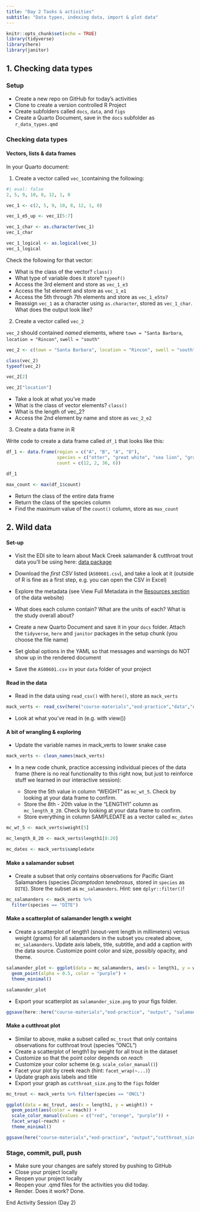 ```yaml
---
title: "Day 2 Tasks & activities"
subtitle: "Data types, indexing data, import & plot data"
---
```



```r
knitr::opts_chunk$set(echo = TRUE)
library(tidyverse)
library(here)
library(janitor)
```

## 1. Checking data types
### Setup

- Create a new repo on GitHub for today's activities
- Clone to create a version controlled R Project 
- Create subfolders called `docs`, `data`, and `figs`
- Create a Quarto Document, save in the `docs` subfolder as `r_data_types.qmd` 

### Checking data types

#### Vectors, lists & data frames

In your Quarto document: 

1. Create a vector called `vec_1`containing the following: 

```r
#| eval: false
2, 5, 9, 10, 8, 12, 1, 0
```

```r
vec_1 <- c(2, 5, 9, 10, 8, 12, 1, 0)

vec_1_e5_up <- vec_1[5:7]

vec_1_char <- as.character(vec_1)
vec_1_char

vec_1_logical <- as.logical(vec_1)
vec_1_logical
```

Check the following for that vector: 

- What is the class of the vector? `class()`
- What type of variable does it store? `typeof()`
- Access the 3rd element and store as `vec_1_e3`
- Access the 1st element and store as `vec_1_e1`
- Access the 5th through 7th elements and store as `vec_1_e5to7`
- Reassign `vec_1` as a character using `as.character`, stored as `vec_1_char`. What does the output look like? 

2. Create a vector called `vec_2`

`vec_2` should contained *named* elements, where `town = "Santa Barbara`, `location = "Rincon"`, `swell = "south"`

```r
vec_2 <- c(town = "Santa Barbara", location = "Rincon", swell = "south")

class(vec_2)
typeof(vec_2)

vec_2[2]

vec_2["location"]

```

- Take a look at what you've made
- What is the class of vector elements? `class()`
- What is the length of vec_2?
- Access the 2nd element by name and store as `vec_2_e2`

3. Create a data frame in R

Write code to create a data frame called `df_1` that looks like this: 
```r
df_1 <- data.frame(region = c("A", "B", "A", "D"),
                   species = c("otter", "great white", "sea lion", "gray whale"),
                   count = c(12, 2, 36, 6))

df_1

max_count <- max(df_1$count)
```

- Return the class of the entire data frame
- Return the class of the species column
- Find the maximum value of the `count()` column, store as `max_count`


## 2. Wild data

#### Set-up

- Visit the EDI site to learn about Mack Creek salamander & cutthroat trout data you'll be using here: [data package](https://portal.edirepository.org/nis/mapbrowse?packageid=knb-lter-and.4027.14)

- Download the *first CSV* listed (`AS00601.csv`), and take a look at it (outside of R is fine as a first step, e.g. you can open the CSV in Excel)

- Explore the metadata (see View Full Metadata in the [Resources section](https://portal.edirepository.org/nis/mapbrowse?packageid=knb-lter-and.4027.14) of the data website)

- What does each column contain? What are the units of each? What is the study overall about? 

- Create a new Quarto Document and save it in your `docs` folder. Attach the `tidyverse`, `here` and `janitor` packages in the setup chunk (you choose the file name)

- Set global options in the YAML so that messages and warnings do NOT show up in the rendered document

- Save the `AS00601.csv` in your `data` folder of your project

#### Read in the data

- Read in the data using `read_csv()` with `here()`, store as `mack_verts`
```r
mack_verts <- read_csv(here("course-materials","eod-practice","data","AS00601.csv"))
```

- Look at what you've read in (e.g. with view())

#### A bit of wrangling & exploring

- Update the variable names in mack_verts to lower snake case

```r
mack_verts <- clean_names(mack_verts)
```

- In a new code chunk, practice accessing individual pieces of the data frame (there is no real functionality to this right now, but just to reinforce stuff we learned in our interactive session): 

  - Store the 5th value in column "WEIGHT" as `mc_wt_5`. Check by looking at your data frame to confirm.
  - Store the 8th - 20th value in the "LENGTH1" column as `mc_length_8_20`. Check by looking at your data frame to confirm. 
  - Store everything in column SAMPLEDATE as a vector called `mc_dates`
    
```r
mc_wt_5 <- mack_verts$weight[5]

mc_length_8_20 <- mack_verts$length1[8:20]

mc_dates <- mack_verts$sampledate
```

#### Make a salamander subset

- Create a subset that only contains observations for Pacific Giant Salamanders (species *Dicamptodon tenebrosus*, stored in `species` as `DITE`). Store the subset as `mc_salamanders`. *Hint:* see `dplyr::filter()`!

```r
mc_salamanders <- mack_verts %>% 
  filter(species == "DITE")
```

#### Make a scatterplot of salamander length x weight

- Create a scatterplot of length1 (snout-vent length in millimeters) versus weight (grams) for all salamanders in the subset you created above, `mc_salamanders`. Update axis labels, title, subtitle, and add a caption with the data source. Customize point color and size, possibly opacity, and theme. 

```r
salamander_plot <- ggplot(data = mc_salamanders, aes(x = length1, y = weight)) + 
  geom_point(alpha = 0.5, color = "purple") +
  theme_minimal()

salamander_plot
```

- Export your scatterplot as `salamander_size.png` to your figs folder.

```r
ggsave(here::here("course-materials","eod-practice", "output", "salamander_size.png"), plot = salamander_plot)
```

#### Make a cutthroat plot

- Similar to above, make a subset called `mc_trout` that only contains observations for cutthroat trout (species "ONCL")
- Create a scatterplot of length1 by weight for all trout in the dataset
- Customize so that the point color depends on *reach* 
- Customize your color scheme (e.g. `scale_color_manual()`)
- Facet your plot by creek reach (hint: `facet_wrap(~...)`)
- Update graph axis labels and title
- Export your graph as `cutthroat_size.png` to the `figs` folder

```r
mc_trout <- mack_verts %>% filter(species == "ONCL")

ggplot(data = mc_trout, aes(x = length1, y = weight)) +
  geom_point(aes(color = reach)) +
  scale_color_manual(values = c("red", "orange", "purple")) +
  facet_wrap(~reach) +
  theme_minimal()

ggsave(here("course-materials","eod-practice", "output","cutthroat_size.png"))
```

### Stage, commit, pull, push

- Make sure your changes are safely stored by pushing to GitHub
- Close your project locally
- Reopen your project locally
- Reopen your .qmd files for the activities you did today.
- Render. Does it work? Done. 

::: {.center-text .body-text-xl .teal-text}
End Activity Session (Day 2)
:::

